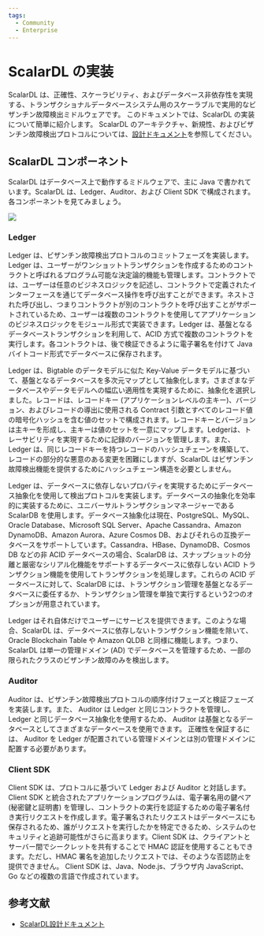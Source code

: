 ```yaml
---
tags:
  - Community
  - Enterprise
---
```


# ScalarDL の実装


<TranslationBanner />

ScalarDL は、正確性、スケーラビリティ、およびデータベース非依存性を実現する、トランザクショナルデータベースシステム用のスケーラブルで実用的なビザンチン故障検出ミドルウェアです。
このドキュメントでは、ScalarDL の実装について簡単に紹介します。
ScalarDL のアーキテクチャ、新規性、およびビザンチン故障検出プロトコルについては、[設計ドキュメント](design.mdx)を参照してください。

## ScalarDL コンポーネント

ScalarDL はデータベース上で動作するミドルウェアで、主に Java で書かれています。ScalarDL は、Ledger、Auditor、および Client SDK で構成されます。各コンポーネントを見てみましょう。

![](images/scalardl.png)

### Ledger

Ledger は、ビザンチン故障検出プロトコルのコミットフェーズを実装します。Ledger は、ユーザーがワンショットトランザクションを作成するためのコントラクトと呼ばれるプログラム可能な決定論的機能も管理します。コントラクトでは、ユーザーは任意のビジネスロジックを記述し、コントラクトで定義されたインターフェースを通じてデータベース操作を呼び出すことができます。ネストされた呼び出し、つまりコントラクトが別のコントラクトを呼び出すことがサポートされているため、ユーザーは複数のコントラクトを使用してアプリケーションのビジネスロジックをモジュール形式で実装できます。Ledger は、基盤となるデータベーストランザクションを利用して、ACID 方式で複数のコントラクトを実行します。各コントラクトは、後で検証できるように電子署名を付けて Java バイトコード形式でデータベースに保存されます。

Ledger は、Bigtable のデータモデルに似た Key-Value データモデルに基づいて、基盤となるデータベースを多次元マップとして抽象化します。さまざまなデータベースやデータモデルへの幅広い適用性を実現するために、抽象化を選択しました。レコードは、レコードキー (アプリケーションレベルの主キー)、バージョン、およびレコードの導出に使用される Contract 引数とすべてのレコード値の暗号化ハッシュを含む値のセットで構成されます。レコードキーとバージョンは主キーを形成し、主キーは値のセットを一意にマップします。Ledgerは、トレーサビリティを実現するために記録のバージョンを管理します。また、Ledger は、同じレコードキーを持つレコードのハッシュチェーンを構築して、レコードの部分的な悪意のある変更を困難にしますが、ScalarDL はビザンチン故障検出機能を提供するためにハッシュチェーン構造を必要としません。

Ledger は、データベースに依存しないプロパティを実現するためにデータベース抽象化を使用して検出プロトコルを実装します。データベースの抽象化を効率的に実装するために、ユニバーサルトランザクションマネージャーである ScalarDB を使用します。データベース抽象化は現在、PostgreSQL、MySQL、Oracle Database、Microsoft SQL Server、Apache Cassandra、Amazon DynamoDB、Amazon Aurora、Azure Cosmos DB、およびそれらの互換データベースをサポートしています。Cassandra、HBase、DynamoDB、Cosmos DB などの非 ACID データベースの場合、ScalarDB は、スナップショットの分離と厳密なシリアル化機能をサポートするデータベースに依存しない ACID トランザクション機能を使用してトランザクションを処理します。これらの ACID データベースに対して、ScalarDB には、トランザクション管理を基盤となるデータベースに委任するか、トランザクション管理を単独で実行するという2つのオプションが用意されています。

Ledger はそれ自体だけでユーザーにサービスを提供できます。このような場合、ScalarDL は、データベースに依存しないトランザクション機能を除いて、Oracle Blockchain Table や Amazon QLDB と同様に機能します。つまり、ScalarDL は単一の管理ドメイン (AD) でデータベースを管理するため、一部の限られたクラスのビザンチン故障のみを検出します。

### Auditor

Auditor は、ビザンチン故障検出プロトコルの順序付けフェーズと検証フェーズを実装します。また、 Auditor は Ledger と同じコントラクトを管理し、Ledger と同じデータベース抽象化を使用するため、 Auditor は基盤となるデータベースとしてさまざまなデータベースを使用できます。
正確性を保証するには、 Auditor を Ledger が配置されている管理ドメインとは別の管理ドメインに配置する必要があります。

### Client SDK

Client SDK は、プロトコルに基づいて Ledger および Auditor と対話します。Client SDK と統合されたアプリケーションプログラムは、電子署名用の鍵ペア (秘密鍵と証明書) を管理し、コントラクトの実行を認証するための電子署名付き実行リクエストを作成します。電子署名されたリクエストはデータベースにも保存されるため、誰がリクエストを実行したかを特定できるため、システムのセキュリティと追跡可能性がさらに高まります。Client SDK は、クライアントとサーバー間でシークレットを共有することで HMAC 認証を使用することもできます。ただし、HMAC 署名を追加したリクエストでは、そのような否認防止を提供できません。
Client SDK は、Java、Node.js、ブラウザ内 JavaScript、Go などの複数の言語で作成されています。

## 参考文献

* [ScalarDL設計ドキュメント](design.mdx)
